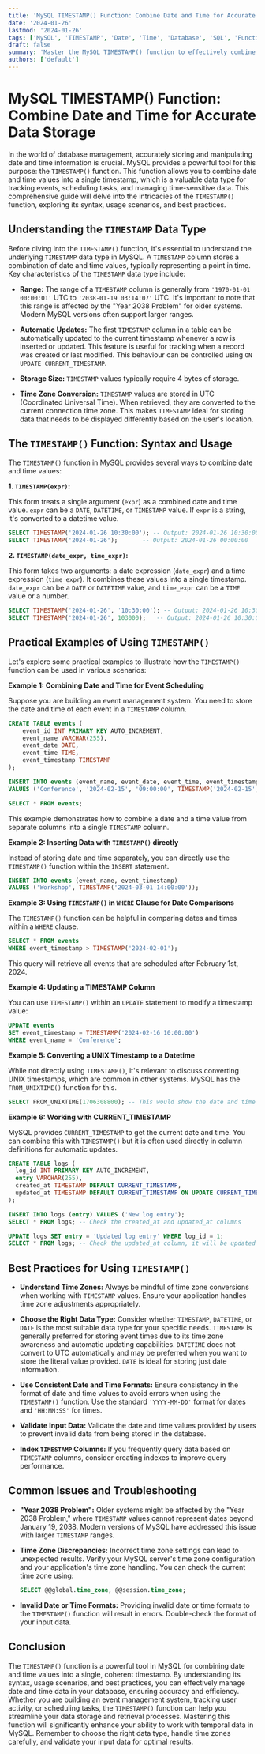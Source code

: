 ```yaml
---
title: 'MySQL TIMESTAMP() Function: Combine Date and Time for Accurate Data Storage'
date: '2024-01-26'
lastmod: '2024-01-26'
tags: ['MySQL', 'TIMESTAMP', 'Date', 'Time', 'Database', 'SQL', 'Function', 'Data Types', 'Timestamp Conversion', 'Database Management']
draft: false
summary: 'Master the MySQL TIMESTAMP() function to effectively combine date and time values, ensuring accurate and efficient data storage in your database. Learn how to use it with practical examples.'
authors: ['default']
---
```


# MySQL TIMESTAMP() Function: Combine Date and Time for Accurate Data Storage

In the world of database management, accurately storing and manipulating date and time information is crucial. MySQL provides a powerful tool for this purpose: the `TIMESTAMP()` function. This function allows you to combine date and time values into a single timestamp, which is a valuable data type for tracking events, scheduling tasks, and managing time-sensitive data. This comprehensive guide will delve into the intricacies of the `TIMESTAMP()` function, exploring its syntax, usage scenarios, and best practices.

## Understanding the `TIMESTAMP` Data Type

Before diving into the `TIMESTAMP()` function, it's essential to understand the underlying `TIMESTAMP` data type in MySQL. A `TIMESTAMP` column stores a combination of date and time values, typically representing a point in time. Key characteristics of the `TIMESTAMP` data type include:

*   **Range:** The range of a `TIMESTAMP` column is generally from `'1970-01-01 00:00:01'` UTC to `'2038-01-19 03:14:07'` UTC.  It's important to note that this range is affected by the "Year 2038 Problem" for older systems. Modern MySQL versions often support larger ranges.

*   **Automatic Updates:**  The first `TIMESTAMP` column in a table can be automatically updated to the current timestamp whenever a row is inserted or updated.  This feature is useful for tracking when a record was created or last modified.  This behaviour can be controlled using `ON UPDATE CURRENT_TIMESTAMP`.

*   **Storage Size:** `TIMESTAMP` values typically require 4 bytes of storage.

*   **Time Zone Conversion:**  `TIMESTAMP` values are stored in UTC (Coordinated Universal Time). When retrieved, they are converted to the current connection time zone. This makes `TIMESTAMP` ideal for storing data that needs to be displayed differently based on the user's location.

## The `TIMESTAMP()` Function: Syntax and Usage

The `TIMESTAMP()` function in MySQL provides several ways to combine date and time values:

**1. `TIMESTAMP(expr)`:**

   This form treats a single argument (`expr`) as a combined date and time value.  `expr` can be a `DATE`, `DATETIME`, or `TIMESTAMP` value.  If `expr` is a string, it's converted to a datetime value.

   ```sql
   SELECT TIMESTAMP('2024-01-26 10:30:00'); -- Output: 2024-01-26 10:30:00
   SELECT TIMESTAMP('2024-01-26');       -- Output: 2024-01-26 00:00:00
   ```

**2. `TIMESTAMP(date_expr, time_expr)`:**

   This form takes two arguments: a date expression (`date_expr`) and a time expression (`time_expr`).  It combines these values into a single timestamp.  `date_expr` can be a `DATE` or `DATETIME` value, and `time_expr` can be a `TIME` value or a number.

   ```sql
   SELECT TIMESTAMP('2024-01-26', '10:30:00'); -- Output: 2024-01-26 10:30:00
   SELECT TIMESTAMP('2024-01-26', 103000);   -- Output: 2024-01-26 10:30:00 (treated as HHMMSS)
   ```

## Practical Examples of Using `TIMESTAMP()`

Let's explore some practical examples to illustrate how the `TIMESTAMP()` function can be used in various scenarios:

**Example 1: Combining Date and Time for Event Scheduling**

Suppose you are building an event management system. You need to store the date and time of each event in a `TIMESTAMP` column.

```sql
CREATE TABLE events (
    event_id INT PRIMARY KEY AUTO_INCREMENT,
    event_name VARCHAR(255),
    event_date DATE,
    event_time TIME,
    event_timestamp TIMESTAMP
);

INSERT INTO events (event_name, event_date, event_time, event_timestamp)
VALUES ('Conference', '2024-02-15', '09:00:00', TIMESTAMP('2024-02-15', '09:00:00'));

SELECT * FROM events;
```

This example demonstrates how to combine a date and a time value from separate columns into a single `TIMESTAMP` column.

**Example 2: Inserting Data with `TIMESTAMP()` directly**

Instead of storing date and time separately, you can directly use the `TIMESTAMP()` function within the `INSERT` statement.

```sql
INSERT INTO events (event_name, event_timestamp)
VALUES ('Workshop', TIMESTAMP('2024-03-01 14:00:00'));
```

**Example 3:  Using `TIMESTAMP()` in `WHERE` Clause for Date Comparisons**

The `TIMESTAMP()` function can be helpful in comparing dates and times within a `WHERE` clause.

```sql
SELECT * FROM events
WHERE event_timestamp > TIMESTAMP('2024-02-01');
```

This query will retrieve all events that are scheduled after February 1st, 2024.

**Example 4: Updating a TIMESTAMP Column**

You can use `TIMESTAMP()` within an `UPDATE` statement to modify a timestamp value:

```sql
UPDATE events
SET event_timestamp = TIMESTAMP('2024-02-16 10:00:00')
WHERE event_name = 'Conference';
```

**Example 5:  Converting a UNIX Timestamp to a Datetime**

While not directly using `TIMESTAMP()`, it's relevant to discuss converting UNIX timestamps, which are common in other systems.  MySQL has the `FROM_UNIXTIME()` function for this.

```sql
SELECT FROM_UNIXTIME(1706308800); -- This would show the date and time equivalent to the UNIX timestamp.
```

**Example 6: Working with CURRENT_TIMESTAMP**

MySQL provides `CURRENT_TIMESTAMP` to get the current date and time. You can combine this with `TIMESTAMP()` but it is often used directly in column definitions for automatic updates.

```sql
CREATE TABLE logs (
  log_id INT PRIMARY KEY AUTO_INCREMENT,
  entry VARCHAR(255),
  created_at TIMESTAMP DEFAULT CURRENT_TIMESTAMP,
  updated_at TIMESTAMP DEFAULT CURRENT_TIMESTAMP ON UPDATE CURRENT_TIMESTAMP
);

INSERT INTO logs (entry) VALUES ('New log entry');
SELECT * FROM logs; -- Check the created_at and updated_at columns

UPDATE logs SET entry = 'Updated log entry' WHERE log_id = 1;
SELECT * FROM logs; -- Check the updated_at column, it will be updated automatically
```

## Best Practices for Using `TIMESTAMP()`

*   **Understand Time Zones:**  Always be mindful of time zone conversions when working with `TIMESTAMP` values.  Ensure your application handles time zone adjustments appropriately.

*   **Choose the Right Data Type:** Consider whether `TIMESTAMP`, `DATETIME`, or `DATE` is the most suitable data type for your specific needs. `TIMESTAMP` is generally preferred for storing event times due to its time zone awareness and automatic updating capabilities. `DATETIME` does not convert to UTC automatically and may be preferred when you want to store the literal value provided. `DATE` is ideal for storing just date information.

*   **Use Consistent Date and Time Formats:**  Ensure consistency in the format of date and time values to avoid errors when using the `TIMESTAMP()` function.  Use the standard `'YYYY-MM-DD'` format for dates and `'HH:MM:SS'` for times.

*   **Validate Input Data:**  Validate the date and time values provided by users to prevent invalid data from being stored in the database.

*   **Index `TIMESTAMP` Columns:**  If you frequently query data based on `TIMESTAMP` columns, consider creating indexes to improve query performance.

## Common Issues and Troubleshooting

*   **"Year 2038 Problem":**  Older systems might be affected by the "Year 2038 Problem," where `TIMESTAMP` values cannot represent dates beyond January 19, 2038. Modern versions of MySQL have addressed this issue with larger `TIMESTAMP` ranges.

*   **Time Zone Discrepancies:**  Incorrect time zone settings can lead to unexpected results. Verify your MySQL server's time zone configuration and your application's time zone handling. You can check the current time zone using:

    ```sql
    SELECT @@global.time_zone, @@session.time_zone;
    ```

*   **Invalid Date or Time Formats:** Providing invalid date or time formats to the `TIMESTAMP()` function will result in errors.  Double-check the format of your input data.

## Conclusion

The `TIMESTAMP()` function is a powerful tool in MySQL for combining date and time values into a single, coherent timestamp. By understanding its syntax, usage scenarios, and best practices, you can effectively manage date and time data in your database, ensuring accuracy and efficiency. Whether you are building an event management system, tracking user activity, or scheduling tasks, the `TIMESTAMP()` function can help you streamline your data storage and retrieval processes. Mastering this function will significantly enhance your ability to work with temporal data in MySQL. Remember to choose the right data type, handle time zones carefully, and validate your input data for optimal results.